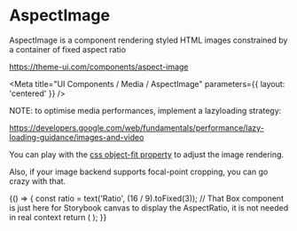 
# AspectImage

AspectImage is a component rendering styled HTML images constrained by a container of fixed aspect ratio

https://theme-ui.com/components/aspect-image

<Meta title="UI Components / Media / AspectImage" parameters={{ layout: 'centered' }} />

NOTE: to optimise media performances, implement a lazyloading strategy:

https://developers.google.com/web/fundamentals/performance/lazy-loading-guidance/images-and-video

You can play with the [css object-fit property](https://developer.mozilla.org/docs/Web/CSS/object-fit) to adjust the image rendering.

Also, if your image backend supports focal-point cropping, you can go crazy with that.

<Preview>
  <Story name="Default">
    {() => {
      const ratio = text('Ratio', (16 / 9).toFixed(3));
      // That Box component is just here for Storybook canvas to display the AspectRatio, it is not needed in real context
      return (
        <Box
          sx={{
            width: number('Width', 720),
            maxWidth: '100%',
          }}
        >
          <AspectImage
            ratio={ratio}
            src={text('Src', `https://picsum.photos/${1080 * parseInt(ratio) - 360}/1080`)}
            alt={text('Alt', 'Placeholder')}
            sx={{
              objectFit: select('CSS object-fit', ['fill', 'cover', 'contain', 'scale-down', 'none'], 'cover'),
            }}
          />
        </Box>
      );
    }}
  </Story>
</Preview>
